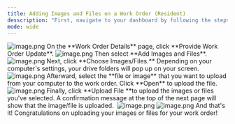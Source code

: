 ---
title: Adding Images and Files on a Work Order (Resident)
desscription: "First, navigate to your dashboard by following the steps in the help guide: **[Resident Dashboard Overview](/s/topic/0TO5e000000h9wrGAA/Resident-Dashboard-Overview)**. Once logged in, select which work order you need to add images or files."
mode: wide
---
<Frame>
  <img src="/images/rtaImage-1-44.jpg" alt="image.png"/>
</Frame>
On the **Work Order Details** page, click **Provide Work Order Update**.
<Frame>
  <img src="/images/rtaImage-1-45.jpg" alt="image.png"/>
</Frame>
Then select **Add Images and Files**.
<Frame>
  <img src="/images/rtaImage-1-46.jpg" alt="image.png"/>
</Frame>
Next, click **Choose Images/Files.** Depending on your computer's settings, your drive folders will pop up on your screen.
<Frame>
  <img src="/images/rtaImage-1-47.jpg" alt="image.png"/>
</Frame>
Afterward, select the **file or image** that you want to upload from your computer to the work order. Click **Open** to upload the file.
<Frame>
  <img src="/images/rtaImage-1-48.jpg" alt="image.png"/>
</Frame>
Finally, click **Upload File **to upload the images or files you've selected. A confirmation message at the top of the next page will show that the image/file is uploaded. 
<Frame>
  <img src="/images/rtaImage-1-49.jpg" alt="image.png"/>
</Frame>
<Frame>
  <img src="/images/rtaImage-1-50.jpg" alt="image.png"/>
</Frame>
And that's it! Congratulations on uploading your images or files for your work order!
